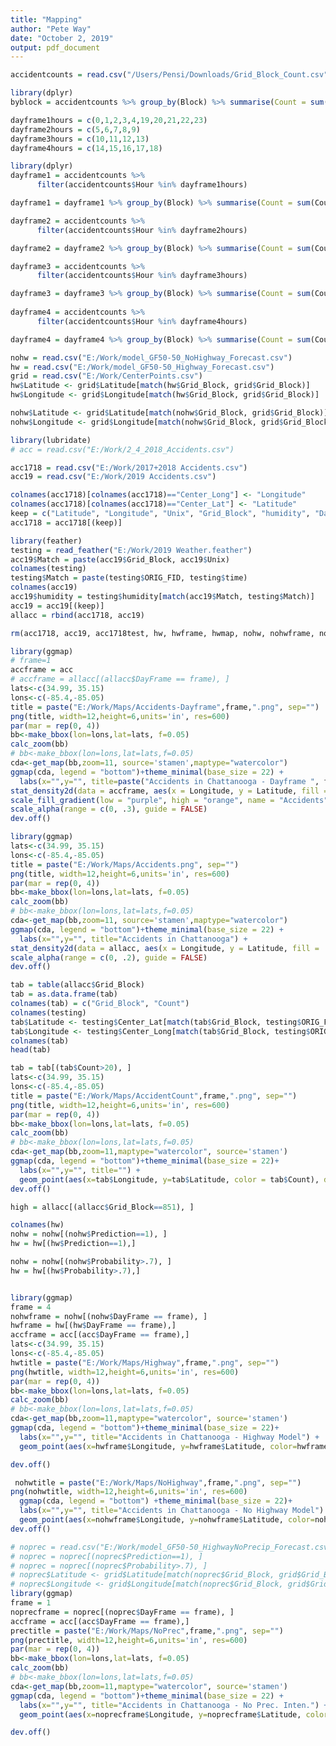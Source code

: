 ---
title: "Mapping"
author: "Pete Way"
date: "October 2, 2019"
output: pdf_document
---

```{r}

accidentcounts = read.csv("/Users/Pensi/Downloads/Grid_Block_Count.csv")

library(dplyr)
byblock = accidentcounts %>% group_by(Block) %>% summarise(Count = sum(Count))
```


```{r}
dayframe1hours = c(0,1,2,3,4,19,20,21,22,23)
dayframe2hours = c(5,6,7,8,9)
dayframe3hours = c(10,11,12,13)
dayframe4hours = c(14,15,16,17,18)
```

```{r}
library(dplyr)
dayframe1 = accidentcounts %>%
      filter(accidentcounts$Hour %in% dayframe1hours)

dayframe1 = dayframe1 %>% group_by(Block) %>% summarise(Count = sum(Count))

dayframe2 = accidentcounts %>%
      filter(accidentcounts$Hour %in% dayframe2hours)

dayframe2 = dayframe2 %>% group_by(Block) %>% summarise(Count = sum(Count))

dayframe3 = accidentcounts %>%
      filter(accidentcounts$Hour %in% dayframe3hours)

dayframe3 = dayframe3 %>% group_by(Block) %>% summarise(Count = sum(Count))
      
dayframe4 = accidentcounts %>%
      filter(accidentcounts$Hour %in% dayframe4hours)

dayframe4 = dayframe4 %>% group_by(Block) %>% summarise(Count = sum(Count))
```



```{r}
nohw = read.csv("E:/Work/model_GF50-50_NoHighway_Forecast.csv")
hw = read.csv("E:/Work/model_GF50-50_Highway_Forecast.csv")
grid = read.csv("E:/Work/CenterPoints.csv")
hw$Latitude <- grid$Latitude[match(hw$Grid_Block, grid$Grid_Block)]
hw$Longitude <- grid$Longitude[match(hw$Grid_Block, grid$Grid_Block)]

nohw$Latitude <- grid$Latitude[match(nohw$Grid_Block, grid$Grid_Block)]
nohw$Longitude <- grid$Longitude[match(nohw$Grid_Block, grid$Grid_Block)]
```

```{r}
library(lubridate)
# acc = read.csv("E:/Work/2_4_2018_Accidents.csv")

acc1718 = read.csv("E:/Work/2017+2018 Accidents.csv")
acc19 = read.csv("E:/Work/2019 Accidents.csv")

colnames(acc1718)[colnames(acc1718)=="Center_Long"] <- "Longitude"
colnames(acc1718)[colnames(acc1718)=="Center_Lat"] <- "Latitude"
keep = c("Latitude", "Longitude", "Unix", "Grid_Block", "humidity", "DayFrame")
acc1718 = acc1718[(keep)]

library(feather)
testing = read_feather("E:/Work/2019 Weather.feather")
acc19$Match = paste(acc19$Grid_Block, acc19$Unix)
colnames(testing)
testing$Match = paste(testing$ORIG_FID, testing$time)
colnames(acc19)
acc19$humidity = testing$humidity[match(acc19$Match, testing$Match)]
acc19 = acc19[(keep)]
allacc = rbind(acc1718, acc19)

rm(acc1718, acc19, acc1718test, hw, hwframe, hwmap, nohw, nohwframe, noprec, noprecframe, bb, cda, frame, hwtitle, keep, keeps, lats, lons, nohwtitle, prectitle)
```

```{r}
library(ggmap)
# frame=1
accframe = acc
# accframe = allacc[(allacc$DayFrame == frame), ]
lats<-c(34.99, 35.15)
lons<-c(-85.4,-85.05)
title = paste("E:/Work/Maps/Accidents-Dayframe",frame,".png", sep="")
png(title, width=12,height=6,units='in', res=600)
par(mar = rep(0, 4))
bb<-make_bbox(lon=lons,lat=lats, f=0.05)
calc_zoom(bb)
# bb<-make_bbox(lon=lons,lat=lats,f=0.05)
cda<-get_map(bb,zoom=11, source='stamen',maptype="watercolor")
ggmap(cda, legend = "bottom")+theme_minimal(base_size = 22) +
  labs(x="",y="", title=paste("Accidents in Chattanooga - Dayframe ", frame, sep="")) +
stat_density2d(data = accframe, aes(x = Longitude, y = Latitude, fill = ..level.., alpha = ..level..), geom = "polygon", size = 0.01, bins = 50) +
scale_fill_gradient(low = "purple", high = "orange", name = "Accidents", breaks = c(1,70,140), labels = c(1,70,140), limits=c(1,140)) +
scale_alpha(range = c(0, .3), guide = FALSE)
dev.off()
```

```{r}
library(ggmap)
lats<-c(34.99, 35.15)
lons<-c(-85.4,-85.05)
title = paste("E:/Work/Maps/Accidents.png", sep="")
png(title, width=12,height=6,units='in', res=600)
par(mar = rep(0, 4))
bb<-make_bbox(lon=lons,lat=lats, f=0.05)
calc_zoom(bb)
# bb<-make_bbox(lon=lons,lat=lats,f=0.05)
cda<-get_map(bb,zoom=11, source='stamen',maptype="watercolor")
ggmap(cda, legend = "bottom")+theme_minimal(base_size = 22) +
  labs(x="",y="", title="Accidents in Chattanooga") +
stat_density2d(data = allacc, aes(x = Longitude, y = Latitude, fill = ..level.., alpha = ..level..), geom = "polygon", size = .00001, bins = 200)+ scale_fill_gradient(low = "purple", high = "orange", name = "Accidents", breaks = c(20,150,300), labels = c(20,150,300), limits=c(20,300)) +
scale_alpha(range = c(0, .2), guide = FALSE)
dev.off()
```

```{r}
tab = table(allacc$Grid_Block)
tab = as.data.frame(tab)
colnames(tab) = c("Grid_Block", "Count")
colnames(testing)
tab$Latitude <- testing$Center_Lat[match(tab$Grid_Block, testing$ORIG_FID)]
tab$Longitude <- testing$Center_Long[match(tab$Grid_Block, testing$ORIG_FID)]
colnames(tab)
head(tab)

tab = tab[(tab$Count>20), ]
lats<-c(34.99, 35.15)
lons<-c(-85.4,-85.05)
title = paste("E:/Work/Maps/AccidentCount",frame,".png", sep="")
png(title, width=12,height=6,units='in', res=600)
par(mar = rep(0, 4))
bb<-make_bbox(lon=lons,lat=lats, f=0.05)
calc_zoom(bb)
# bb<-make_bbox(lon=lons,lat=lats,f=0.05)
cda<-get_map(bb,zoom=11,maptype="watercolor", source='stamen')
ggmap(cda, legend = "bottom")+theme_minimal(base_size = 22)+
  labs(x="",y="", title="") +
  geom_point(aes(x=tab$Longitude, y=tab$Latitude, color = tab$Count), data=tab, alpha = .5, size=5) + scale_color_gradient(low = "yellow", high = "red", name = "Accidents", breaks = c(20,600,1110), labels = c(20,600,1110), limits=c(20,1110)) + theme(axis.text.x = element_blank(), axis.text.y = element_blank())
dev.off()
```

```{r}
high = allacc[(allacc$Grid_Block==851), ]
```


```{r}
colnames(hw)
nohw = nohw[(nohw$Prediction==1), ]
hw = hw[(hw$Prediction==1),]

nohw = nohw[(nohw$Probability>.7), ]
hw = hw[(hw$Probability>.7),]


library(ggmap)
frame = 4
nohwframe = nohw[(nohw$DayFrame == frame), ]
hwframe = hw[(hw$DayFrame == frame),]
accframe = acc[(acc$DayFrame == frame),]
lats<-c(34.99, 35.15)
lons<-c(-85.4,-85.05)
hwtitle = paste("E:/Work/Maps/Highway",frame,".png", sep="")
png(hwtitle, width=12,height=6,units='in', res=600)
par(mar = rep(0, 4))
bb<-make_bbox(lon=lons,lat=lats, f=0.05)
calc_zoom(bb)
# bb<-make_bbox(lon=lons,lat=lats,f=0.05)
cda<-get_map(bb,zoom=11,maptype="watercolor", source='stamen')
ggmap(cda, legend = "bottom")+theme_minimal(base_size = 22)+
  labs(x="",y="", title="Accidents in Chattanooga - Highway Model") +
  geom_point(aes(x=hwframe$Longitude, y=hwframe$Latitude, color=hwframe$Probability), data=hwframe, alpha = .75, size=5, name="Probability") + geom_point(aes(x=accframe$Longitude, y=accframe$Latitude), data=accframe, color='red', alpha = 1)

dev.off()

 nohwtitle = paste("E:/Work/Maps/NoHighway",frame,".png", sep="")
png(nohwtitle, width=12,height=6,units='in', res=600)
  ggmap(cda, legend = "bottom") +theme_minimal(base_size = 22)+
  labs(x="",y="", title="Accidents in Chattanooga - No Highway Model") +
  geom_point(aes(x=nohwframe$Longitude, y=nohwframe$Latitude, color=nohwframe$Probability), data=nohwframe, alpha = .75, size=5) + geom_point(aes(x=accframe$Longitude, y=accframe$Latitude), data=accframe, color='red', alpha = 1)
dev.off()
```

```{r}
# noprec = read.csv("E:/Work/model_GF50-50_HighwayNoPrecip_Forecast.csv")
# noprec = noprec[(noprec$Prediction==1), ]
# noprec = noprec[(noprec$Probability>.7), ]
# noprec$Latitude <- grid$Latitude[match(noprec$Grid_Block, grid$Grid_Block)]
# noprec$Longitude <- grid$Longitude[match(noprec$Grid_Block, grid$Grid_Block)]
library(ggmap)
frame = 1
noprecframe = noprec[(noprec$DayFrame == frame), ]
accframe = acc[(acc$DayFrame == frame),]
prectitle = paste("E:/Work/Maps/NoPrec",frame,".png", sep="")
png(prectitle, width=12,height=6,units='in', res=600)
par(mar = rep(0, 4))
bb<-make_bbox(lon=lons,lat=lats, f=0.05)
calc_zoom(bb)
# bb<-make_bbox(lon=lons,lat=lats,f=0.05)
cda<-get_map(bb,zoom=11,maptype="watercolor", source='stamen')
ggmap(cda, legend = "bottom")+theme_minimal(base_size = 22) +
  labs(x="",y="", title="Accidents in Chattanooga - No Prec. Inten.") +
  geom_point(aes(x=noprecframe$Longitude, y=noprecframe$Latitude, color=noprecframe$Probability), data=noprecframe, alpha = .75, size=5) + geom_point(aes(x=accframe$Longitude, y=accframe$Latitude), data=accframe, color='red', alpha = 1)

dev.off()
```

